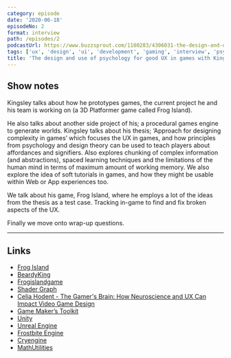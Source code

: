 ```yaml
---
category: episode
date: '2020-06-18'
episodeNo: 2
format: interview
path: /episodes/2
podcastUrl: https://www.buzzsprout.com/1180283/4306031-the-design-and-use-of-psychology-for-good-ux-in-games-with-kingsley-hopking.mp3
tags: ['ux', 'design', 'ui', 'development', 'gaming', 'interview', 'psychology']
title: 'The design and use of psychology for good UX in games with Kingsley Hopking'
---
```


## Show notes

Kingsley talks about how he prototypes games, the current project he and his team is working on (a 3D Platformer game called Frog Island).

He also talks about another side project of his; a procedural games engine to generate worlds.
Kingsley talks about his thesis; ‘Approach for designing complexity in games’ which focuses the UX in games, and how principles from psychology and design theory can be used to teach players about affordances and signifiers. Also explores chunking of complex information (and abstractions), spaced learning techniques and the limitations of the human mind in terms of maximum amount of working memory. We also explore the idea of soft tutorials in games, and how they might be usable within Web or App experiences too.

We talk about his game, Frog Island, where he employs a lot of the ideas from the thesis as a test case. Tracking in-game to find and fix broken aspects of the UX.

Finally we move onto wrap-up questions.

---

## Links

- [Frog Island](https://ojaypopedev.itch.io/frog-island)
- [BeardyKing](https://twitter.com/beardyking)
- [Frogislandgame](https://twitter.com/frogislandgame)
- [Shader Graph](https://unity.com/shader-graph)
- [Celia Hodent - The Gamer's Brain: How Neuroscience and UX Can Impact Video Game Design](https://uitherapy.fm/thegamersmind)
- [Game Maker’s Toolkit](https://twitter.com/gamemakerstk)
- [Unity](https://unity.com/)
- [Unreal Engine](https://www.unrealengine.com/)
- [Frostbite Engine](https://www.ea.com/frostbite)
- [Cryengine](https://www.cryengine.com/)
- [MathUtilities](https://github.com/zalo/MathUtilities)
